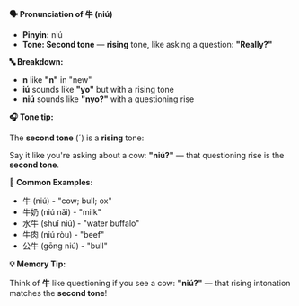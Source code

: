 **🗣️ Pronunciation of 牛 (niú)**

- **Pinyin:** niú
- **Tone: Second tone** — **rising** tone, like asking a question: **"Really?"**

**🔤 Breakdown:**

- **n** like **"n"** in "new"
- **iú** sounds like **"yo"** but with a rising tone
- **niú** sounds like **"nyo?"** with a questioning rise

**🎧 Tone tip:**

The **second tone** (ˊ) is a **rising** tone:

Say it like you're asking about a cow: **"niú?"** — that questioning rise is the **second tone**.

**📝 Common Examples:**

- 牛 (niú) - "cow; bull; ox"
- 牛奶 (niú nǎi) - "milk"
- 水牛 (shuǐ niú) - "water buffalo"
- 牛肉 (niú ròu) - "beef"
- 公牛 (gōng niú) - "bull"

**💡 Memory Tip:**

Think of **牛** like questioning if you see a cow: **"niú?"** — that rising intonation matches the
**second tone**!
